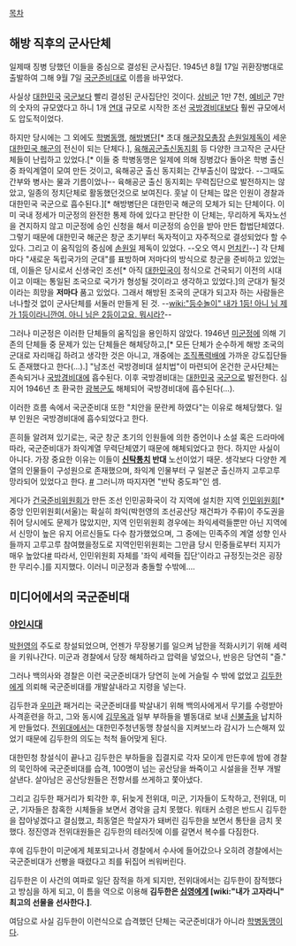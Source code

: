 [[목차]]

== 해방 직후의 군사단체 ==

일제때 징병 당했던 이들을 중심으로 결성된 군사집단. 1945년 8월 17일 귀환장병대로 출발하여 그해 9월 7일 [[국군준비대]]로 이름을 바꾸었다. 

사실상 [[대한민국]] [[국군]]보다 빨리 결성된 군사집단인 것이다. [[상비군]] 1만 7천, [[예비군]] 7만의 숫자의 규모였다고 하니 1개 [[연대]] 규모로 시작한 조선 [[국방경비대]]보다 훨씬 규모에서도 압도적이었다.

하지만 당시에는 그 외에도 [[학병동맹]], [[해방병단]][* 초대 [[해군]]참모총장 [[손원일]]제독이 세운 [[대한민국 해군]]의 전신이 되는 단체다.], [[육해공군출신동지회]] 등 다양한 크고작은 군사단체들이 난립하고 있었다.[* 이들 중 학병동맹은 일제에 의해 징병갔다 돌아온 학병 출신 중 좌익계열이 모여 만든 것이고, 육해공군 출신 동지회는 간부출신이 많았다. --그때도 간부와 병사는 물과 기름이었나-- 육해공군 출신 동지회는 무력집단으로 발전하지는 않았고, 일종의 정치단체로 활동했던것으로 보여진다. 훗날 이 단체는 많은 인원이 경찰과 대한민국 국군으로 흡수된다.][* 해방병단은 대한민국 해군의 모체가 되는 단체이다. 이미 국내 정세가 미군정의 완전한 통제 하에 있다고 판단한 이 단체는, 무리하게 독자노선을 견지하지 않고 미군정에 승인 신청을 해서 미군정의 승인을 받아 만든 합법단체였다. 그렇기 때문에 대한민국 해군은 창군 초기부터 독자적이고 자주적으로 결성되었다 할 수 있다. 그리고 이 움직임의 중심에 [[손원일]] 제독이 있었다. --오오 역시 [[먼치킨]]--] 각 단체마다 "새로운 독립국가의 군대"를 표방하며 저마다의 방식으로 창군을 준비하고 있었는데, 이들은 당시로서 신생국인 조선[* 아직 [[대한민국]]이 정식으로 건국되기 이전의 시대이고 이때는 통일된 조국으로 국가가 형성될 것이라고 생각하고 있었다.]의 군대가 될것이라는 희망을 '''저마다''' 품고 있었다. 그래서 해방된 조국의 군대가 되고자 하는 사람들은 너나할것 없이 군사단체를 서둘러 만들게 된 것. --[[wiki:"등수놀이" 내가 1등! 아니 님 제가 1등이라니깐여. 아니 님은 2등이고요. 뭐시라?]]--

그러나 미군정은 이러한 단체들의 움직임을 용인하지 않았다. 1946년 [[미군정]]에 의해 기존의 단체들 중 문제가 있는 단체들은 해체당하고,[* 모든 단체가 순수하게 해방 조국의 군대로 자리매김 하려고 생각한 것은 아니고, 개중에는 [[조직폭력배]]에 가까운 강도집단들도 존재했다고 한다(...).] "남조선 국방경비대 설치법"이 마련되어 온건한 군사단체는 존속되거나 [[국방경비대]]에 흡수된다. 이후 국방경비대는 [[대한민국]] [[국군]]으로 발전한다. 심지어 1946년 초 환국한 [[광복군]]도 해체되어 국방경비대에 흡수된다(...).

이러한 흐름 속에서 국군준비대 또한 "치안을 문란케 하였다"는 이유로 해체당했다. 일부 인원은 국방경비대에 흡수되었다고 한다.

흔히들 알려져 있기로는, 국군 창군 초기의 인원들에 의한 증언이나 소설 혹은 드라마에 따라, 국군준비대가 좌익계열 무력단체였기 때문에 해체되었다고 한다. 하지만 사실이 아니다. 가장 중요한 이유는 이들이 '''[[신탁통치]] 반대''' 노선이었기 때문. 생각보다 다양한 계열의 인물들이 구성원으로 존재했으며, 좌익계 인물부터 구 일본군 출신까지 고루고루 망라되어 있었다고 한다. [http://www.pressian.com/article/article.asp?article_num=50110109211859 #] 그러니까 따지자면 "반탁 중도파"인 셈.

게다가 [[건국준비위원회]]가 만든 조선 인민공화국이 각 지역에 설치한 지역 [[인민위원회]][* 중앙 인민위원회(서울)는 확실히 좌익(박헌영의 조선공산당 재건파가 주류)이 주도권을 쥐어 당시에도 문제가 많았지만, 지역 인민위원회 경우에는 좌익세력들뿐만 아닌 지역에서 신망이 높은 유지 어르신들도 다수 참가했었으며, 그 중에는 민족주의 계열 성향 인사들까지 고루고루 참여했을정도로 지역인민위원회는 그만큼 당시 민중들로부터 지지가 매우 높았다[http://terms.naver.com/entry.nhn?cid=200000000&docId=1185638&mobile&categoryId=200000256 #] 따라서, 인민위원회 자체를 '좌익 세력들 집단'이라고 규정짓는것은 굉장한 무리수.]를 지지했다. 이러니 미군정과 충돌할 수밖에.... 




== 미디어에서의 국군준비대 ==
=== [[야인시대]] ===
[[박헌영]]의 주도로 창설되었으며, 언젠가 무장봉기를 일으켜 남한을 적화시키기 위해 세력을 키워나간다. 미군과 경찰에서 당장 해체하라고 압력을 넣었으나, 반응은 당연히 "즐."

그러나 백의사와 경찰은 이런 국군준비대가 당연히 눈에 거슬릴 수 밖에 없었고 [[김두한/야인시대|김두한]]에게 의뢰해 국군준비대를 개발살내라고 지령을 넣는다.

김두한과 [[우미관]] 패거리는 국군준비대를 박살내기 위해 백의사에게서 무기를 수령받아 사격훈련을 하고, 그와 동시에 [[김무옥]]과 일부 부하들을 별동대로 보내 [[신불출]]을 납치하게 만들었다. [[전위대]]에서는 대한민주청년동맹 창설식을 지켜보느라 감시가 느슨해져 있었기 때문에 김두한의 의도는 척척 들어맞게 된다.

대한민청 창설식이 끝나고 김두한은 부하들을 집결지로 각자 모이게 만든후에 밤에 경찰의 묵인하에 국군준비대를 습격, 100명이 넘는 공산당을 쏴죽이고 시설을을 전부 개발살낸다. 살아남은 공산당원들은 전향서를 쓰게하고 쫓아냈다.

그리고 김두한 패거리가 퇴각한 후, 뒤늦게 전위대, 미군, 기자들이 도착하고, 전위대, 미군, 기자들은 참혹한 시체들을 보면서 경악을 금치 못했다. 워태커 소령은 반드시 김두한을 잡아넣겠다고 결심했고, 최동열은 학살자가 돼버린 김두한을 보면서 통탄을 금치 못했다. 정진영과 전위대원들은 김두한의 테러짓에 이를 갈면서 복수를 다짐한다. 

후에 김두한이 미군에게 체포되고나서 경찰에서 수사에 들어갔으나 오히려 경찰에서는 국군준비대가 선빵을 때렸다고 죄를 뒤집어 씌워버린다.

김두한은 이 사건의 여파로 일단 잠적을 하게 되지만, 전위대에서는 김두한이 잠적했다고 방심을 하게 되고, 이 틈을 역으로 이용해 '''김두한은 [[심영(야인시대)|심영]]에게 [wiki:"내가 고자라니" 최고의 선물을 선사한다.]'''.

여담으로 사실 김두한이 이런식으로 습격했던 단체는 국군준비대가 아니라 [[학병동맹]]이다.
